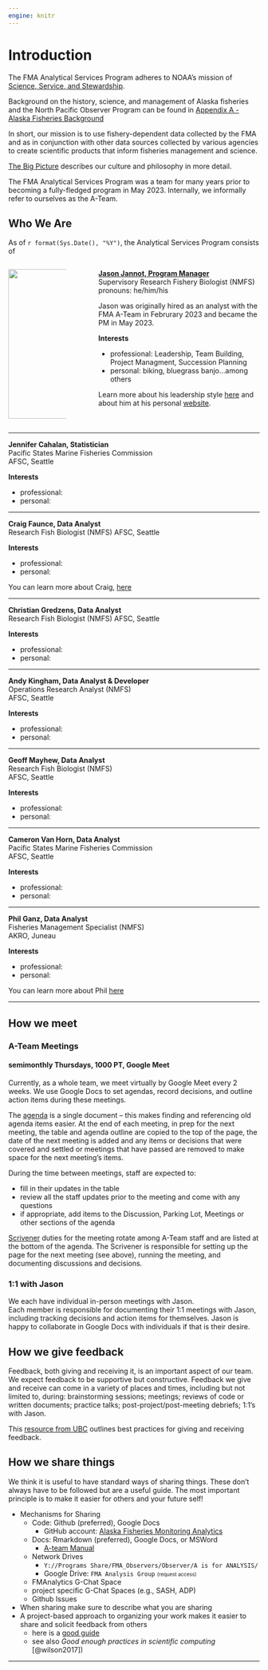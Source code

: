 ```yaml
---
engine: knitr
---
```


# Introduction {#intro}

The FMA Analytical Services Program adheres to NOAA's mission of [Science, Service, and Stewardship](https://www.noaa.gov/our-mission-and-vision).

Background on the history, science, and management of Alaska fisheries and the North Pacific Observer Program can be found in [Appendix A - Alaska Fisheries Background](999-fishery-background.qmd)

In short, our mission is to use fishery-dependent data collected by the FMA and as in conjunction with other data sources collected by various agencies to create scientific products that inform fisheries management and science.
<!-- Modify based on Program Launch additions to 02-the-big-picture.qmd#sec-big-picture -->

[The Big Picture](02-the-big-picture.qmd#sec-big_picture) describes our culture and philosophy in more detail.

The FMA Analytical Services Program was a team for many years prior to becoming a fully-fledged program in May 2023. Internally, we informally refer to ourselves as the A-Team.
<!-- We are motivated by... **INSERT MOTIVATIONAL REFERENCES**...: -->
<!-- *\[To come: recommended reading list\]* -->

## Who We Are
 As of `r format(Sys.Date(), "%Y")`, the Analytical Services Program consists of
 
:::: {.columns}

::: {.column width="25%"}   
 
 ![](_img/JJ_immersionsuit.jpg){height=300 align="right"}

:::

:::{.column width="5%"}

 <!-- empty to create space -->

:::

:::{.column width="70%"}
 
 [**Jason Jannot, Program Manager**](https://www.fisheries.noaa.gov/contact/jason-e-jannot)    
  Supervisory Research Fishery Biologist (NMFS)    
  pronouns: he/him/his
  
  Jason was originally hired as an analyst with the FMA A-Team in Februrary 2023 and became the PM in May 2023.
  
  **Interests**
  
  * professional: Leadership, Team Building, Project Managment, Succession Planning    
  * personal: biking, bluegrass banjo...among others 
 
 Learn more about his leadership style [here](999-jjphilosophy.qmd) and about him at his personal [website](https://jjannot.github.io/). 
 
:::    

::::
 
 
--- 

 **Jennifer Cahalan, Statistician**    
 Pacific States Marine Fisheries Commission    
 AFSC, Seattle
 
  **Interests**
  
  * professional:    
  * personal:  
 

--- 

 **Craig Faunce, Data Analyst**    
 Research Fish Biologist (NMFS)
 AFSC, Seattle
 
 **Interests**
  
  * professional:    
  * personal:  
 
 You can learn more about Craig, [here](https://www.fisheries.noaa.gov/contact/craig-h-faunce)
 
---

 **Christian Gredzens, Data Analyst**    
 Research Fish Biologist (NMFS)
 AFSC, Seattle
 
  **Interests**
  
  * professional:    
  * personal:  
 
--- 

 **Andy Kingham, Data Analyst & Developer**    
 Operations Research Analyst (NMFS)    
 AFSC, Seattle
 
  **Interests**
  
  * professional:    
  * personal:  
 
--- 

 **Geoff Mayhew, Data Analyst**    
 Research Fish Biologist (NMFS)    
 AFSC, Seattle
 
 **Interests**
  
  * professional:    
  * personal:  
 
--- 

 **Cameron Van Horn, Data Analyst**    
 Pacific States Marine Fisheries Commission    
 AFSC, Seattle
 
 **Interests**
  
  * professional:    
  * personal:  
 
--- 

 **Phil Ganz, Data Analyst**    
 Fisheries Management Specialist (NMFS)    
 AKRO, Juneau

**Interests**
  
  * professional:    
  * personal:  
 
 You can learn more about Phil [here](https://www.fisheries.noaa.gov/contact/phil-ganz)

---

## How we meet

### A-Team Meetings {#ateam-meetings}
#### semimonthly Thursdays, 1000 PT, Google Meet
Currently, as a whole team, we meet virtually by Google Meet every 2 weeks. We use Google Docs to set agendas, record decisions, and outline action items during these meetings.

The [agenda](https://docs.google.com/document/d/1WvOqt77kHU4_72IQFUuYN3M9kF2xTi56QtwpRFHf6C4/edit#heading=h.32mfp9s1k5bh) is a single document -- this makes finding and referencing old agenda items easier.  At the end of each meeting, in prep for the next meeting, the table and agenda outline are copied to the top of the page, the date of the next meeting is added and any items or decisions that were covered and settled or meetings that have passed are removed to make space for the next meeting's items.  

During the time between meetings, staff are expected to:    

* fill in their updates in the table    
* review all the staff updates prior to the meeting and come with any questions    
* if appropriate, add items to the Discussion, Parking Lot, Meetings or other sections of the agenda    

[Scrivener](https://www.wordnik.com/words/scrivener) duties for the meeting rotate among A-Team staff and are listed at the bottom of the agenda.  The Scrivener is responsible for setting up the page for the next meeting (see above), running the meeting, and documenting discussions and decisions. 

### 1:1 with Jason {#meet-with-Jason}
We each have individual in-person meetings with Jason.    
Each  member is responsible for documenting their 1:1 meetings with Jason, including tracking decisions and action items for themselves. Jason is happy to collaborate in Google Docs with individuals if that is their desire.

## How we give feedback

Feedback, both giving and receiving it, is an important aspect of our team. We expect feedback to be supportive but constructive. Feedback we give and receive can come in a variety of places and times, including but not limited to, during: brainstorming sessions; meetings; reviews of code or written documents; practice talks; post-project/post-meeting debriefs; 1:1's with Jason. 

This [resource from UBC](https://scwrl.ubc.ca/stem-writing-resources/learning-strategies-for-communicating-science/how-to-give-and-receive-effective-feedback/) outlines best practices for giving and receiving feedback.

## How we share things

We think it is useful to have standard ways of sharing things. These don't always have to be followed but are a useful guide. The most important principle is to make it easier for others and your future self!    

* Mechanisms for Sharing
  * Code: Github (preferred), Google Docs    
    * GitHub account: [Alaska Fisheries Monitoring Analytics](https://github.com/Alaska-Fisheries-Monitoring-Analytics)    
  * Docs: Rmarkdown (preferred), Google Docs, or MSWord    
    * [A-team Manual](https://github.com/Alaska-Fisheries-Monitoring-Analytics/ateam-manual)    
  * Network Drives    
    * `Y://Programs Share/FMA_Observers/Observer/A is for ANALYSIS/`    
    * Google Drive: `FMA Analysis Group` <font size="1.5"> (request access) </font>    
  * FMAnalytics G-Chat Space    
  * project specific G-Chat Spaces (e.g., SASH, ADP)    
  * Github Issues    
* When sharing make sure to describe what you are sharing    
* A project-based approach to organizing your work makes it easier to share and solicit feedback from others    
  * here is a [good guide](https://www.r-bloggers.com/2018/08/structuring-r-projects/)    
  * see also *Good enough practices in scientific computing* [@wilson2017])   

---  


